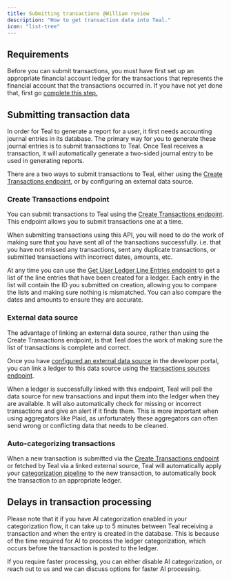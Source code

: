 ```yaml
---
title: Submitting transactions @William review
description: "How to get transaction data into Teal."
icon: "list-tree"
---
```


## Requirements

Before you can submit transactions, you must have first set up an appropriate financial account ledger for the transactions that represents the financial account that the transactions occurred in. If you have not yet done that, first go [complete this step.](/transactions/create_ledger)

## Submitting transaction data

In order for Teal to generate a report for a user, it first needs accounting journal entries in its database. The primary way for you to generate these journal entries is to submit transactions to Teal. Once Teal receives a transaction, it will automatically generate a two-sided journal entry to be used in generating reports.

There are a two ways to submit transactions to Teal, either using the [Create Transactions endpoint](/api-reference/transactions/create_transactions), or by configuring an external data source.

### Create Transactions endpoint

You can submit transactions to Teal using the [Create Transactions endpoint](/api-reference/transactions/create_transactions). This endpoint allows you to submit transactions one at a time.

When submitting transactions using this API, you will need to do the work of making sure that you have sent all of the transactions successfully. i.e. that you have not missed any transactions, sent any duplicate transactions, or submitted transactions with incorrect dates, amounts, etc.

At any time you can use the [Get User Ledger Line Entries endpoint](api-reference/line_entries/get_user_ledger_line_entries) to get a list of the line entries that have been created for a ledger. Each entry in the list will contain the ID you submitted on creation, allowing you to compare the lists and making sure nothing is mismatched. You can also compare the dates and amounts to ensure they are accurate.

### External data source

The advantage of linking an external data source, rather than using the Create Transactions endpoint, is that Teal does the work of making sure the list of transactions is complete and correct. 

Once you have [configured an external data source](/configuration/data_sources_config) in the developer portal, you can link a ledger to this data source using the [transactions sources endpoint](/api-reference/transaction_sources/).

When a ledger is successfully linked with this endpoint, Teal will poll the data source for new transactions and input them into the ledger when they are available. It will also automatically check for missing or incorrect transactions and give an alert if it finds them. This is more important when using aggregators like Plaid, as unfortunately these aggregators can often send wrong or conflicting data that needs to be cleaned.

### Auto-categorizing transactions

When a new transaction is submitted via the [Create Transactions endpoint](/api-reference/transactions/create_transactions) or fetched by Teal via a linked external source, Teal will automatically apply your [categorization pipeline](/configuration/categorization_config) to the new transaction, to automatically book the transaction to an appropriate ledger. 

## Delays in transaction processing

Please note that it if you have AI categorization enabled in your categorization flow, it can take up to 5 minutes between Teal receiving a transaction and when the entry is created in the database. This is because of the time required for AI to process the ledger categorization, which occurs before the transaction is posted to the ledger.

If you require faster processing, you can either disable AI categorization, or reach out to us and we can discuss options for faster AI processing.